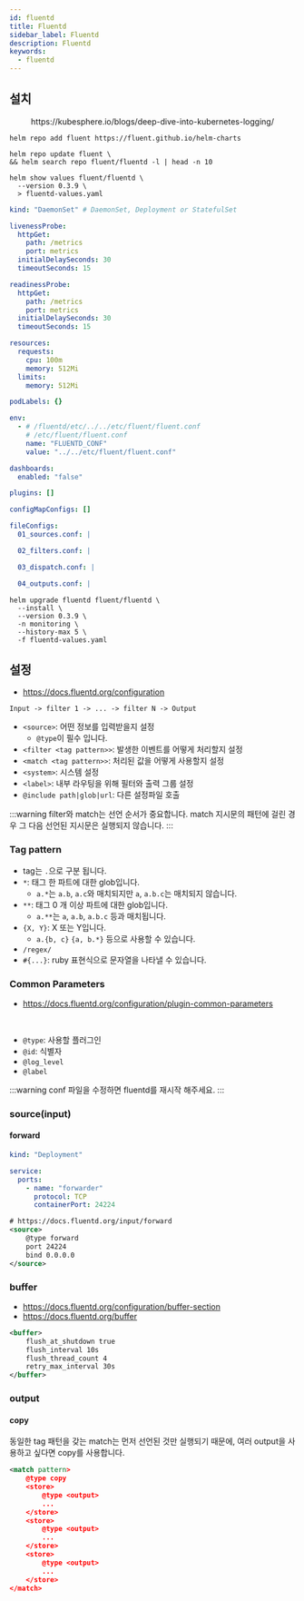 ```yaml
---
id: fluentd
title: Fluentd
sidebar_label: Fluentd
description: Fluentd
keywords:
  - fluentd
---
```



## 설치

<center>
	<Image
		img={require("@site/static/img/mlops/mlops/monitoring/collector/forward-to-fluent.png")}
		width={750}
	/>
</center>
<center>https://kubesphere.io/blogs/deep-dive-into-kubernetes-logging/</center>

```shell
helm repo add fluent https://fluent.github.io/helm-charts
```

```shell
helm repo update fluent \
&& helm search repo fluent/fluentd -l | head -n 10
```

```shell
helm show values fluent/fluentd \
  --version 0.3.9 \
  > fluentd-values.yaml
```

```yaml title="fluentd-values.yaml"
kind: "DaemonSet" # DaemonSet, Deployment or StatefulSet

livenessProbe:
  httpGet:
    path: /metrics
    port: metrics
  initialDelaySeconds: 30
  timeoutSeconds: 15

readinessProbe:
  httpGet:
    path: /metrics
    port: metrics
  initialDelaySeconds: 30
  timeoutSeconds: 15

resources:
  requests:
    cpu: 100m
    memory: 512Mi
  limits:
    memory: 512Mi

podLabels: {}

env:
  - # /fluentd/etc/../../etc/fluent/fluent.conf
    # /etc/fluent/fluent.conf
    name: "FLUENTD_CONF"
    value: "../../etc/fluent/fluent.conf"

dashboards:
  enabled: "false"

plugins: []

configMapConfigs: []

fileConfigs:
  01_sources.conf: |

  02_filters.conf: |

  03_dispatch.conf: |

  04_outputs.conf: |
```

```shell
helm upgrade fluentd fluent/fluentd \
  --install \
  --version 0.3.9 \
  -n monitoring \
  --history-max 5 \
  -f fluentd-values.yaml
```

## 설정

- https://docs.fluentd.org/configuration

```shell
Input -> filter 1 -> ... -> filter N -> Output
```

- `<source>`: 어떤 정보를 입력받을지 설정
  - `@type`이 필수 입니다.
- `<filter <tag pattern>>`: 발생한 이벤트를 어떻게 처리할지 설정
- `<match <tag pattern>>`: 처리된 값을 어떻게 사용할지 설정
- `<system>`: 시스템 설정
- `<label>`: 내부 라우팅을 위해 필터와 출력 그룹 설정
- `@include path|glob|url`: 다른 설정파일 호출

:::warning
filter와 match는 선언 순서가 중요합니다. match 지시문의 패턴에 걸린 경우 그 다음 선언된 지시문은 실행되지 않습니다.
:::

### Tag pattern

- tag는 `.`으로 구분 됩니다.
- `*`: 태그 한 파트에 대한 glob입니다.
  - `a.*`는 `a.b`, `a.c`와 매치되지만 `a`, `a.b.c`는 매치되지 않습니다.
- `**`: 태그 0 개 이상 파트에 대한 glob입니다.
  - `a.**`는 `a`, `a.b`, `a.b.c` 등과 매치됩니다.
- `{X, Y}`: X 또는 Y입니다.
  - `a.{b, c}` `{a, b.*}` 등으로 사용할 수 있습니다.
- `/regex/`
- `#{...}`: ruby 표현식으로 문자열을 나타낼 수 있습니다.

### Common Parameters

- https://docs.fluentd.org/configuration/plugin-common-parameters

<br />

- `@type`: 사용할 플러그인
- `@id`: 식별자
- `@log_level`
- `@label`

:::warning
conf 파일을 수정하면 fluentd를 재시작 해주세요.
:::

### source(input)

#### forward

```yaml title="fluentd-values.yaml"
kind: "Deployment"

service:
  ports:
    - name: "forwarder"
      protocol: TCP
      containerPort: 24224
```

```xml
# https://docs.fluentd.org/input/forward
<source>
    @type forward
    port 24224
    bind 0.0.0.0
</source>
```

### buffer

- https://docs.fluentd.org/configuration/buffer-section
- https://docs.fluentd.org/buffer

```xml
<buffer>
    flush_at_shutdown true
    flush_interval 10s
    flush_thread_count 4
    retry_max_interval 30s
</buffer>
```

### output

#### copy

동일한 tag 패턴을 갖는 match는 먼저 선언된 것만 실행되기 때문에, 여러 output을 사용하고 싶다면 copy를 사용합니다.

```xml
<match pattern>
    @type copy
    <store>
        @type <output>
        ...
    </store>
    <store>
        @type <output>
        ...
    </store>
    <store>
        @type <output>
        ...
    </store>
</match>
```
